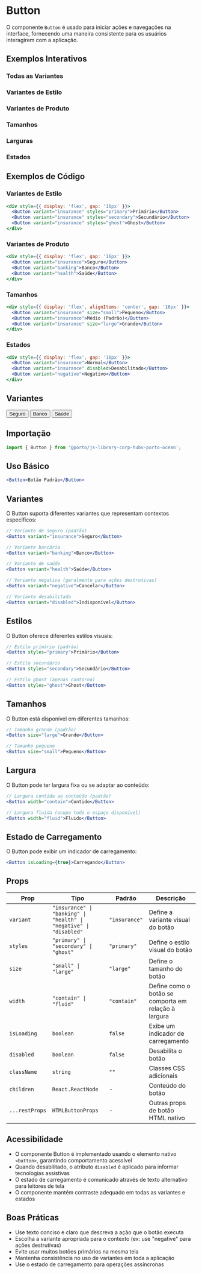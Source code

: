 
<Meta title="Components/Button" of={ButtonStories} />

# Button

O componente `Button` é usado para iniciar ações e navegações na interface, fornecendo uma maneira consistente para os usuários interagirem com a aplicação.

## Exemplos Interativos

### Todas as Variantes
<Canvas>
  <Story of={ButtonStories.ButtonShowcase} />
</Canvas>

### Variantes de Estilo
<Canvas>
  <Story of={ButtonStories.PrimaryButton} />
  <Story of={ButtonStories.SecondaryButton} />
  <Story of={ButtonStories.GhostButton} />
</Canvas>

### Variantes de Produto
<Canvas>
  <Story of={ButtonStories.InsuranceButton} />
  <Story of={ButtonStories.BankingButton} />
  <Story of={ButtonStories.HealthButton} />
  <Story of={ButtonStories.NegativeButton} />
</Canvas>

### Tamanhos
<Canvas>
  <Story of={ButtonStories.SmallButton} />
  <Story of={ButtonStories.LargeButton} />
</Canvas>

### Larguras
<Canvas>
  <Story of={ButtonStories.BasicButton} />
  <Story of={ButtonStories.FluidButton} />
</Canvas>

### Estados
<Canvas>
  <Story of={ButtonStories.DisabledButton} />
  <Story of={ButtonStories.LoadingButton} />
</Canvas>

## Exemplos de Código

### Variantes de Estilo

```jsx
<div style={{ display: 'flex', gap: '16px' }}>
  <Button variant="insurance" styles="primary">Primário</Button>
  <Button variant="insurance" styles="secondary">Secundário</Button>
  <Button variant="insurance" styles="ghost">Ghost</Button>
</div>
```

### Variantes de Produto

```jsx
<div style={{ display: 'flex', gap: '16px' }}>
  <Button variant="insurance">Seguro</Button>
  <Button variant="banking">Banco</Button>
  <Button variant="health">Saúde</Button>
</div>
```

### Tamanhos

```jsx
<div style={{ display: 'flex', alignItems: 'center', gap: '16px' }}>
  <Button variant="insurance" size="small">Pequeno</Button>
  <Button variant="insurance">Médio (Padrão)</Button>
  <Button variant="insurance" size="large">Grande</Button>
</div>
```

### Estados

```jsx
<div style={{ display: 'flex', gap: '16px' }}>
  <Button variant="insurance">Normal</Button>
  <Button variant="insurance" disabled>Desabilitado</Button>
  <Button variant="negative">Negativo</Button>
</div>
```

## Variantes

<Canvas>
  <Story name="Insurance">
    <Button variant="insurance">Seguro</Button>
  </Story>
  <Story name="Banking">
    <Button variant="banking">Banco</Button>
  </Story>
  <Story name="Health">
    <Button variant="health">Saúde</Button>
  </Story>
</Canvas>

## Importação

```jsx
import { Button } from '@porto/js-library-corp-hubv-porto-ocean';
```

## Uso Básico

```jsx
<Button>Botão Padrão</Button>
```

## Variantes

O Button suporta diferentes variantes que representam contextos específicos:

```jsx
// Variante de seguro (padrão)
<Button variant="insurance">Seguro</Button>

// Variante bancária
<Button variant="banking">Banco</Button>

// Variante de saúde
<Button variant="health">Saúde</Button>

// Variante negativa (geralmente para ações destrutivas)
<Button variant="negative">Cancelar</Button>

// Variante desabilitada
<Button variant="disabled">Indisponível</Button>
```

## Estilos

O Button oferece diferentes estilos visuais:

```jsx
// Estilo primário (padrão)
<Button styles="primary">Primário</Button>

// Estilo secundário
<Button styles="secondary">Secundário</Button>

// Estilo ghost (apenas contorno)
<Button styles="ghost">Ghost</Button>
```

## Tamanhos

O Button está disponível em diferentes tamanhos:

```jsx
// Tamanho grande (padrão)
<Button size="large">Grande</Button>

// Tamanho pequeno
<Button size="small">Pequeno</Button>
```

## Largura

O Button pode ter largura fixa ou se adaptar ao conteúdo:

```jsx
// Largura contida ao conteúdo (padrão)
<Button width="contain">Contido</Button>

// Largura fluida (ocupa todo o espaço disponível)
<Button width="fluid">Fluido</Button>
```

## Estado de Carregamento

O Button pode exibir um indicador de carregamento:

```jsx
<Button isLoading={true}>Carregando</Button>
```

## Props

| Prop | Tipo | Padrão | Descrição |
|------|------|--------|-----------|
| `variant` | `"insurance" \| "banking" \| "health" \| "negative" \| "disabled"` | `"insurance"` | Define a variante visual do botão |
| `styles` | `"primary" \| "secondary" \| "ghost"` | `"primary"` | Define o estilo visual do botão |
| `size` | `"small" \| "large"` | `"large"` | Define o tamanho do botão |
| `width` | `"contain" \| "fluid"` | `"contain"` | Define como o botão se comporta em relação à largura |
| `isLoading` | `boolean` | `false` | Exibe um indicador de carregamento |
| `disabled` | `boolean` | `false` | Desabilita o botão |
| `className` | `string` | `""` | Classes CSS adicionais |
| `children` | `React.ReactNode` | - | Conteúdo do botão |
| `...restProps` | `HTMLButtonProps` | - | Outras props de botão HTML nativo |

## Acessibilidade

- O componente Button é implementado usando o elemento nativo `<button>`, garantindo comportamento acessível
- Quando desabilitado, o atributo `disabled` é aplicado para informar tecnologias assistivas
- O estado de carregamento é comunicado através de texto alternativo para leitores de tela
- O componente mantém contraste adequado em todas as variantes e estados

## Boas Práticas

- Use texto conciso e claro que descreva a ação que o botão executa
- Escolha a variante apropriada para o contexto (ex: use "negative" para ações destrutivas)
- Evite usar muitos botões primários na mesma tela
- Mantenha consistência no uso de variantes em toda a aplicação
- Use o estado de carregamento para operações assíncronas
